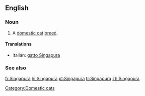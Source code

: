 ==English==

===Noun===
{{en-noun|sg=[[Singapura]]}}

# A [[domestic cat]] [[breed]].

====Translations====
{{top}}
*Italian: [[gatto Singapura]]
{{mid}}

{{bottom}}

===See also===
{{wikipedia|Singapura (cat)}}
{{commonscat|Singapura cats}}

[[Category:Domestic cats]]

[[fr:Singapura]]
[[hi:Singapura]]
[[pt:Singapura]]
[[tr:Singapura]]
[[zh:Singapura]]